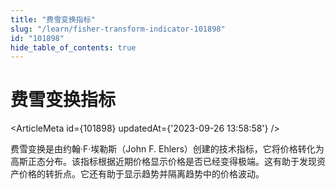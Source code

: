 ```yaml
---
title: "费雪变换指标"
slug: "/learn/fisher-transform-indicator-101898"
id: "101898"
hide_table_of_contents: true
---
```



# 费雪变换指标

<ArticleMeta id={101898} updatedAt={'2023-09-26 13:58:58'} />
<div className='border-solid border-b border-t-0 my-4 border-[var(--ifm-color-gray-300)]' />

费雪变换是由约翰·F·埃勒斯（John F. Ehlers）创建的技术指标，它将价格转化为高斯正态分布。该指标根据近期价格显示价格是否已经变得极端。这有助于发现资产价格的转折点。它还有助于显示趋势并隔离趋势中的价格波动。
